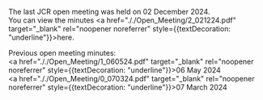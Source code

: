 
The last JCR open meeting was held on 02 December 2024.  
You can view the minutes <a href="././Open_Meeting/2_021224.pdf" target="_blank" rel="noopener noreferrer" style={{textDecoration: "underline"}}>here</a>.

Previous open meeting minutes:  
<a href="././Open_Meeting/1_060524.pdf" target="_blank" rel="noopener noreferrer" style={{textDecoration: "underline"}}>06 May 2024</a><br/>
<a href="././Open_Meeting/0_070324.pdf" target="_blank" rel="noopener noreferrer" style={{textDecoration: "underline"}}>07 March 2024</a>  